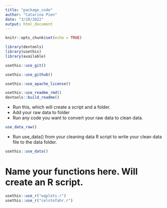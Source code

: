 ```yaml
---
title: "package_code"
author: "Catarina Pien"
date: "3/10/2022"
output: html_document
---
```


```r
knitr::opts_chunk$set(echo = TRUE)
```


```r
library(devtools)
library(usethis)
library(available)
```

```r
usethis::use_git()
```

```r
usethis::use_github()
```

```r
usethis::use_apache_license()
```

```r
usethis::use_readme_rmd()
devtools::build_readme()
```

* Run this, which will create a script and a folder. 
* Add your raw data to folder
* Run any code you want to convert your raw data to clean data. 

```r
use_data_raw()
```

* Run use_data() from your cleaning data R script to write your clean data file to the data folder. 
```r
usethis::use_data()
```

# Name your functions here. Will create an R script. 
```r
usethis::use_r("wqplots.r")
usethis::use_r("celstofahr.r")
```

